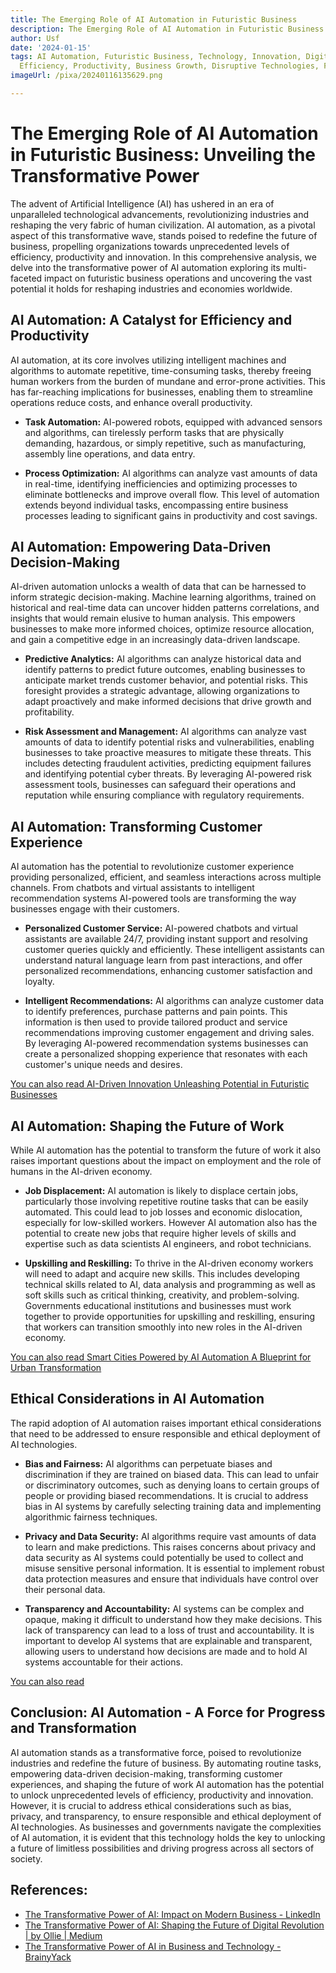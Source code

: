 ```yaml
---
title: The Emerging Role of AI Automation in Futuristic Business
description: The Emerging Role of AI Automation in Futuristic Business
author: Usf
date: '2024-01-15'
tags: AI Automation, Futuristic Business, Technology, Innovation, Digital Transformation,
  Efficiency, Productivity, Business Growth, Disruptive Technologies, Future of Work
imageUrl: /pixa/20240116135629.png

---
```

# The Emerging Role of AI Automation in Futuristic Business: Unveiling the  Transformative Power

The advent  of Artificial Intelligence (AI) has ushered in an era of unparalleled technological advancements, revolutionizing industries and reshaping the very fabric of human civilization. AI automation, as a pivotal aspect of this transformative wave, stands poised to  redefine the future of business, propelling organizations towards unprecedented levels of efficiency, productivity and innovation. In this comprehensive analysis, we delve into the transformative power  of AI automation exploring its  multi-faceted impact on futuristic business  operations and uncovering the vast potential it holds for  reshaping industries and economies worldwide.

## AI Automation: A Catalyst for Efficiency and Productivity

AI automation, at  its core involves utilizing intelligent  machines and algorithms to automate repetitive, time-consuming tasks, thereby freeing human workers from the burden  of mundane and error-prone activities. This has far-reaching implications for businesses, enabling them to streamline operations reduce costs, and enhance overall productivity.

* **Task Automation:** AI-powered robots, equipped with advanced sensors and algorithms, can tirelessly perform tasks that are physically  demanding, hazardous, or simply repetitive, such as manufacturing,  assembly line operations, and data entry.

*  **Process Optimization:**  AI algorithms can analyze vast amounts of  data in real-time, identifying inefficiencies and optimizing  processes to eliminate bottlenecks and improve overall flow. This level of automation extends beyond individual tasks, encompassing entire business processes leading to  significant gains in productivity and cost savings.

## AI Automation:  Empowering Data-Driven Decision-Making

AI-driven automation unlocks a wealth of data that can be harnessed to inform strategic decision-making. Machine learning algorithms, trained on  historical and  real-time data can  uncover hidden patterns  correlations, and insights that would remain elusive to human analysis. This empowers businesses to make more informed choices, optimize resource allocation, and  gain a competitive edge  in an increasingly data-driven landscape.

* **Predictive Analytics:** AI algorithms can analyze historical data and  identify  patterns  to predict future outcomes, enabling businesses to  anticipate market trends  customer behavior,  and potential risks. This foresight provides a strategic advantage, allowing organizations to adapt proactively and make informed decisions that drive growth and profitability.

* **Risk Assessment and Management:** AI algorithms can analyze vast amounts of  data to identify potential risks and vulnerabilities, enabling  businesses to take  proactive measures to mitigate these threats. This includes  detecting fraudulent activities, predicting equipment failures and  identifying  potential cyber threats. By leveraging AI-powered risk assessment tools, businesses can safeguard their operations and reputation while ensuring compliance with  regulatory requirements.

## AI  Automation: Transforming Customer Experience

AI automation has the potential to  revolutionize customer experience providing personalized, efficient, and seamless  interactions across multiple channels. From chatbots and virtual assistants to  intelligent recommendation  systems AI-powered tools are transforming the way businesses engage with their customers.

* **Personalized Customer Service:** AI-powered chatbots and  virtual assistants are available 24/7, providing instant support and resolving customer queries quickly and efficiently. These intelligent assistants can understand natural language learn from past interactions, and offer personalized recommendations, enhancing customer satisfaction and loyalty.

* **Intelligent Recommendations:** AI algorithms can analyze  customer data to identify preferences, purchase patterns and pain points. This information is then used to provide tailored product  and service recommendations improving customer engagement and driving sales. By  leveraging  AI-powered  recommendation systems  businesses can create a personalized shopping experience that  resonates with each customer's unique needs and desires.

[You can also read AI-Driven Innovation Unleashing Potential in Futuristic Businesses](AI-Driven%20Innovation%20Unleashing%20Potential%20in%20Futuristic%20Businesses)


## AI  Automation: Shaping the Future of Work

While AI  automation has the potential to transform the future of work  it also raises important questions about the impact on employment and the role  of humans in the AI-driven economy.

* **Job  Displacement:** AI automation is likely to displace certain jobs, particularly  those involving  repetitive  routine  tasks that can be  easily automated. This could lead to job losses and  economic dislocation, especially for low-skilled workers.  However  AI automation also has the potential  to  create new jobs that require higher  levels of skills and expertise such  as data scientists AI engineers, and robot technicians.

* **Upskilling and Reskilling:** To thrive in the AI-driven economy workers will need to adapt and acquire new skills. This includes developing technical skills related to AI, data analysis and programming as well as soft skills such as critical  thinking, creativity, and problem-solving. Governments educational institutions and businesses must work together to provide opportunities for upskilling and reskilling, ensuring  that workers can transition smoothly into  new roles in the AI-driven economy.

[You can also read Smart Cities Powered by AI Automation A Blueprint for Urban Transformation](Smart%20Cities%20Powered%20by%20AI%20Automation%20A%20Blueprint%20for%20Urban%20Transformation)


## Ethical Considerations in AI Automation

The rapid adoption of AI automation raises important ethical considerations that need to be addressed to ensure responsible and ethical deployment of AI technologies.

* **Bias and Fairness:** AI algorithms can perpetuate biases and  discrimination if they are trained on biased data. This  can lead to unfair or discriminatory outcomes, such as  denying  loans to certain groups of people or providing  biased recommendations. It is crucial to address bias  in AI systems by carefully selecting training data  and implementing algorithmic fairness techniques.

*  **Privacy and Data Security:** AI algorithms require vast amounts of data to  learn and make predictions. This raises concerns about  privacy and data security  as AI systems could  potentially be used to collect and misuse sensitive personal information. It is essential to implement robust data protection measures and ensure that individuals have control over their personal data.

* **Transparency and Accountability:** AI systems can be complex and opaque,  making it difficult to understand how they make decisions. This lack  of transparency can lead to a loss of  trust  and accountability.  It is important  to develop AI systems that are explainable and transparent, allowing users to understand how  decisions are made and to hold  AI systems accountable for their actions.

[You can also read ]()


##  Conclusion: AI Automation - A Force for Progress and Transformation

AI automation stands as a  transformative force, poised to revolutionize industries and redefine the future of business. By automating routine tasks, empowering data-driven decision-making, transforming customer experiences,  and shaping the future of work AI automation has the potential to unlock unprecedented levels  of  efficiency,  productivity and innovation.  However, it is crucial to address ethical  considerations  such as  bias, privacy, and transparency, to  ensure responsible and ethical deployment of  AI technologies. As businesses and governments navigate  the complexities of AI automation, it  is evident that this technology holds the key to unlocking a future of limitless possibilities and driving progress across all sectors of society.

## References:
- [The Transformative Power of AI: Impact on Modern Business - LinkedIn](https://www.linkedin.com/pulse/transformative-power-ai-impact-modern-business-mcdaccg)
- [The Transformative Power of AI: Shaping the Future of Digital Revolution | by Ollie | Medium](https://medium.com/@ohermans1/the-transformative-power-of-ai-shaping-the-future-of-digital-revolution-d5d906ccc61b)
- [The Transformative Power of AI in Business and Technology - BrainyYack](https://www.brainyyack.com/the-transformative-power-of-ai-in-business-and-technology/)
